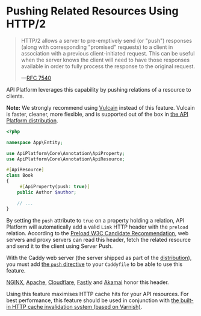 # Pushing Related Resources Using HTTP/2

> HTTP/2 allows a server to pre-emptively send (or "push") responses (along with corresponding "promised" requests) to a client in association with a previous client-initiated request. This can be useful when the server knows the client will need to have those responses available in order to fully process the response to the original request.
>
> —[RFC 7540](https://tools.ietf.org/html/rfc7540#section-8.2)

API Platform leverages this capability by pushing relations of a resource to clients.

**Note:** We strongly recommend using [Vulcain](https://vulcain.rocks) instead of this feature.
Vulcain is faster, cleaner, more flexible, and is supported out of the box in [the API Platform distribution](../distribution/index.md).

```php
<?php

namespace App\Entity;

use ApiPlatform\Core\Annotation\ApiProperty;
use ApiPlatform\Core\Annotation\ApiResource;

#[ApiResource]
class Book
{
     #[ApiProperty(push: true)]
    public Author $author;

    // ...
}
```

By setting the `push` attribute to `true` on a property holding a relation, API Platform will automatically add a valid `Link` HTTP header with the `preload` relation.
According to the [Preload W3C Candidate Recommendation](https://www.w3.org/TR/preload/#server-push-http-2), web servers and proxy servers can read this header, fetch the related resource and send it to the client using Server Push.

With the Caddy web server (the server shipped as part of the [distribution](../distribution/index.md)), you must add [the `push` directive](https://caddyserver.com/docs/caddyfile/directives/push) to your `Caddyfile` to be able to use this feature.

[NGINX](https://www.nginx.com/blog/nginx-1-13-9-http2-server-push/), [Apache](https://httpd.apache.org/docs/current/howto/http2.html#push), [Cloudflare](https://www.cloudflare.com/website-optimization/http2/serverpush/), [Fastly](https://docs.fastly.com/guides/performance-tuning/http2-server-push) and [Akamai](https://blogs.akamai.com/2017/03/http2-server-push-the-what-how-and-why.html)
honor this header.

Using this feature maximises HTTP cache hits for your API resources.
For best performance, this feature should be used in conjunction with [the built-in HTTP cache invalidation system (based on Varnish)](performance.md#enabling-the-built-in-http-cache-invalidation-system).
